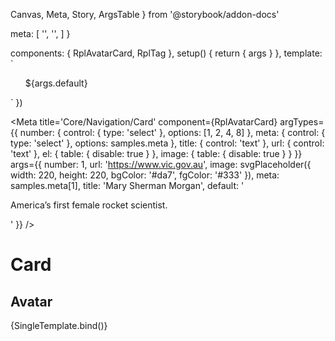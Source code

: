   Canvas,
  Meta,
  Story,
  ArgsTable
} from '@storybook/addon-docs'

  meta: [
    '',
    '<RplTag variant="neutral" label="Profile"></RplTag>',
  ]
}

  components: { RplAvatarCard, RplTag },
  setup() {
    return { args }
  },
  template: `
  <ul class="rpl-storybook__page rpl-grid">
    <RplAvatarCard
      v-for="(item, index) of args.number"
      :key="index"
      el="li"
      v-bind="args"
      class="rpl-col-12 rpl-col-6-m rpl-col-4-l"
      url="${args.url}"
      image="${args.image}"
      title="${args.title}"
    >
      <template #meta>
        ${args.meta}
      </template>
      ${args.default}
    </RplAvatarCard>
  </ul>
  `
})

<Meta
  title='Core/Navigation/Card'
  component={RplAvatarCard}
  argTypes={{
    number: {
      control: { type: 'select' },
      options: [1, 2, 4, 8]
    },
    meta: {
      control: { type: 'select' },
      options: samples.meta
    },
    title: {
      control: 'text'
    },
    url: {
      control: 'text'
    },
    el: {
      table: {
        disable: true
      }
    },
    image: {
      table: {
        disable: true
      }
    }
  }}
  args={{
    number: 1,
    url: 'https://www.vic.gov.au',
    image: svgPlaceholder({ width: 220, height: 220, bgColor: '#da7', fgColor: '#333' }),
    meta: samples.meta[1],
    title: 'Mary Sherman Morgan',
    default: '<p>America&rsquo;s first female rocket scientist.</p>'
  }}
/>

# Card

<ArgsTable of={RplAvatarCard} />

## Avatar

<Canvas>
  <Story
    name='Avatar'
    play={a11yStoryCheck}
  >
    {SingleTemplate.bind()}
  </Story>
</Canvas>
